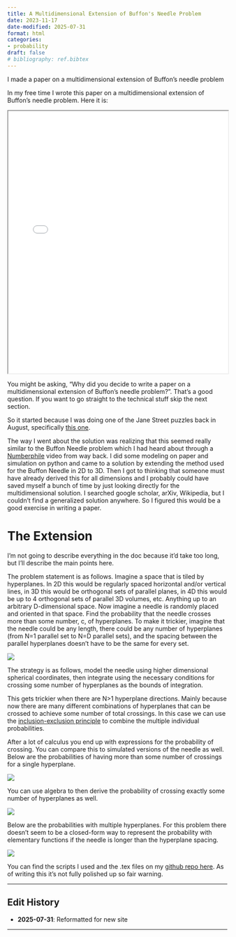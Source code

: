 ```yaml
---
title: A Multidimensional Extension of Buffon's Needle Problem
date: 2023-11-17
date-modified: 2025-07-31
format: html
categories:
- probability
draft: false
# bibliography: ref.bibtex
---
```


I made a paper on a multidimensional extension of Buffon’s needle problem

In my free time I wrote this paper on a multidimensional extension of Buffon’s needle problem. Here it is:

<iframe src="buffon/buffon_extension.pdf" width="100%" height="600px">
  This browser does not support PDFs. Please download the PDF to view it: 
  <a href="buffon/buffon_extension.pdf">Download PDF</a>
</iframe>

You might be asking, “Why did you decide to write a paper on a multidimensional extension of Buffon’s needle problem?”. That’s a good question. If you want to go straight to the technical stuff skip the next section.

So it started because I was doing one of the Jane Street puzzles back in August, specifically [this one](https://www.janestreet.com/puzzles/single-cross-2-index/).

The way I went about the solution was realizing that this seemed really similar to the Buffon Needle problem which I had heard about through a [Numberphile](https://www.youtube.com/watch?v=sJVivjuMfWA) video from way back. I did some modeling on paper and simulation on python and came to a solution by extending the method used for the Buffon Needle in 2D to 3D. Then I got to thinking that someone must have already derived this for all dimensions and I probably could have saved myself a bunch of time by just looking directly for the multidimensional solution. I searched google scholar, arXiv, Wikipedia, but I couldn’t find a generalized solution anywhere. So I figured this would be a good exercise in writing a paper. 

# The Extension

I’m not going to describe everything in the doc because it’d take too long, but I’ll describe the main points here.

The problem statement is as follows. Imagine a space that is tiled by hyperplanes. In 2D this would be regularly spaced horizontal and/or vertical lines, in 3D this would be orthogonal sets of parallel planes, in 4D this would be up to 4 orthogonal sets of parallel 3D volumes, etc. Anything up to an arbitrary D-dimensional space. Now imagine a needle is randomly placed and oriented in that space. Find the probability that the needle crosses more than some number, c, of hyperplanes. To make it trickier, imagine that the needle could be any length, there could be any number of hyperplanes (from N=1 parallel set to N=D parallel sets), and the spacing between the parallel hyperplanes doesn’t have to be the same for every set. 

![](buffon/figs/buffon_ext.png)

The strategy is as follows, model the needle using higher dimensional spherical coordinates, then integrate using the necessary conditions for crossing some number of hyperplanes as the bounds of integration.

This gets trickier when there are N>1 hyperplane directions. Mainly because now there are many different combinations of hyperplanes that can be crossed to achieve some number of total crossings. In this case we can use the [inclusion-exclusion principle](https://en.wikipedia.org/wiki/Inclusion%E2%80%93exclusion_principle) to combine the multiple individual probabilities.

After a lot of calculus you end up with expressions for the probability of crossing. You can compare this to simulated versions of the needle as well. Below are the probabilities of having more than some number of crossings for a single hyperplane. 

![](buffon/figs/single_cross_lower.png)

You can use algebra to then derive the probability of crossing exactly some number of hyperplanes as well. 

![](buffon/figs/single_cross_exact.png)

Below are the probabilities with multiple hyperplanes. For this problem there doesn’t seem to be a closed-form way to represent the probability with elementary functions if the needle is longer than the hyperplane spacing. 

![](buffon/figs/multi_plane_cross.png)

You can find the scripts I used and the .tex files on my [github repo here](https://github.com/aechoi/buffon_extension). As of writing this it’s not fully polished up so fair warning. 

<!-- REFERENCES -->
<!-- ::: {#refs}
## References
::: -->
---

<!-- EDIT HISTORY -->
::: {.callout-note}
## Edit History

- **2025-07-31**: Reformatted for new site
:::

---
